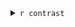 

<details>
  <summary>`r contrast`</summary>


```r


diff.plots <- DiffAnal.plot(dataset.SE, hypothesis=contrast, Adj.pvalue.cutoff = dataset.SE@metadata[["DiffExpAnal"]]$Adj.pvalue.cutoff)


diff.plots$Pvalue.hist

diff.plots$MA.plot

```


```r

  reactable(dataset.SE@metadata[["DiffExpAnal"]][["DEF"]][[contrast]][1:100,],
            defaultPageSize = 6, searchable = TRUE, paginationType = "simple",
            columns = list(
              logFC = colDef(
                  style = function(value) {
                      color <- if (value >= 0) {
                        "#008000"
                      } else if (value < 0) {
                        "#e00000"
                      }
                      list(fontWeight = 600, color = color)
                  }
                )
              )
            )

  # DT::datatable(matrix())
  # cat(knitr::knit_print(
  #   DT::datatable(FlomicsMultiAssay@ExperimentList[[paste0(data,".filtred")]]@metadata[["DiffExpAnal"]][["DEF"]][[contrast]][1:100,]), width = "100%"))
  
```

</details>


